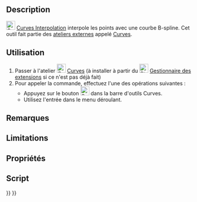<languages/>

{{Docnav/fr
|[[Curves_Discretize/fr|Discrétisation]]
|[[Curves_ParametricComb/fr|Peigne paramétrique]]
|[[Curves_Workbench/fr|Atelier Curves]]
|IconL=Curves_Discretize.svg
|IconR=Curves_ParametricComb.svg
|IconC=Curves_workbench_icon.svg
}}

{{GuiCommand/fr
|Name=Curves Interpolate
|Name/fr=Curves Interpolation
|MenuLocation=Curves → Interpolate
|Workbenches=[[Curves_Workbench/fr|Curves]]
}}

==Description==

[[Image:Curves_Interpolate.svg|24px]] [[Curves_Interpolate/fr|Curves Interpolation]] interpole les points avec une courbe B-spline. Cet outil fait partie des [[External_workbenches/fr|ateliers externes]] appelé [[Curves_Workbench/fr|Curves]].

<span id="Usage"></span>
==Utilisation==

# Passer à l'atelier [[Image:Curves_workbench_icon.svg|24px]] [[Curves_Workbench/fr|Curves]] (à installer à partir du [[Image:Std_AddonMgr.svg|24px]] [[Std_AddonMgr/fr|Gestionnaire des extensions]] si ce n'est pas déjà fait)
# Pour appeler la commande, effectuez l'une des opérations suivantes :
#* Appuyez sur le bouton [[Image:Curves_Interpolate.svg|24px]] dans la barre d'outils Curves.
#* Utilisez l'entrée {{MenuCommand|Curves → Interpolate}} dans le menu déroulant.


<span id="Notes"></span>
==Remarques==


<span id="Limitations"></span>
== Limitations ==


<span id="Properties"></span>
==Propriétés==


<span id="Scripting"></span>
==Script==


{{Docnav/fr
|[[Curves_Discretize/fr|Discrétisation]]
|[[Curves_ParametricComb/fr|Peigne paramétrique]]
|[[Curves_Workbench/fr|Atelier Curves]]
|IconL=Curves_Discretize.svg
|IconR=Curves_ParametricComb.svg
|IconC=Curves_workbench_icon.svg
}}

{{Curves Tools navi{{#translation:}}}}
{{Userdocnavi{{#translation:}}}}